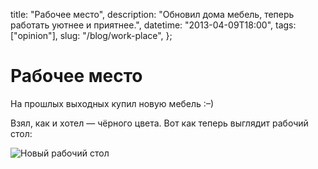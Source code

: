   title: "Рабочее место",
  description: "Обновил дома мебель, теперь работать уютнее и приятнее.",
  datetime: "2013-04-09T18:00",
  tags: ["opinion"],
  slug: "/blog/work-place",
};

# Рабочее место

На прошлых выходных купил новую мебель <nobr>:–)</nobr>

Взял, как и хотел — чёрного цвета. Вот как теперь выглядит рабочий стол:

![Новый рабочий стол](/img/blog/workplace.jpg)
